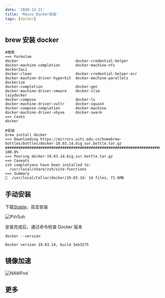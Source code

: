 ```yaml
---
date: '2020-12-21'
title: 'Macos Docker安装'
tags: [docker]
---
```


## brew 安装 docker

```shell
#搜索
==> Formulae
docker                          docker-credential-helper        docker-machine-completion       docker-machine-nfs              docker2aci
docker-clean                    docker-credential-helper-ecr    docker-machine-driver-hyperkit  docker-machine-parallels        dockerize
docker-completion               docker-gen                      docker-machine-driver-vmware    docker-slim                     lazydocker
docker-compose                  docker-ls                       docker-machine-driver-vultr     docker-squash
docker-compose-completion       docker-machine                  docker-machine-driver-xhyve     docker-swarm
==> Casks
docker

#安装
brew install docker
==> Downloading https://mirrors.ustc.edu.cn/homebrew-bottles/bottles/docker-19.03.14.big_sur.bottle.tar.gz
######################################################################## 100.0%
==> Pouring docker-19.03.14.big_sur.bottle.tar.gz
==> Caveats
zsh completions have been installed to:
  /usr/local/share/zsh/site-functions
==> Summary
🍺  /usr/local/Cellar/docker/19.03.14: 14 files, 71.6MB
```

## 手动安装

下载[Stable](https://download.docker.com/mac/stable/Docker.dmg)，双击安装

![PVr5uh](https://pics-rust.vercel.app/uPic/PVr5uh.jpg)

安装完成后，通过命令检查 Docker 版本

```shell
docker --version

Docker version 19.03.14, build 5eb3275
```

## 镜像加速

![NAWFnd](https://pics-rust.vercel.app/uPic/NAWFnd.png)

## 更多
